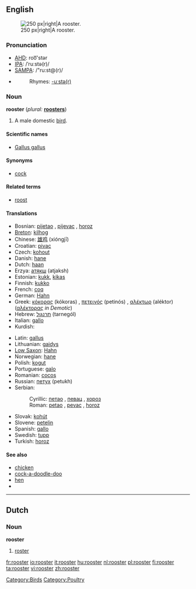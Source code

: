 ==English==
[[Image:Rooster04 adjusted.jpg|thumb|250 px|right|A rooster.]]
=== Pronunciation ===
*[[w:AHD|AHD]]: roo͞'stər
*[[w:IPA|IPA]]: /ˈruːstə(r)/
*[[w:SAMPA|SAMPA]]: /"ru:st@(r)/
*{{audio|en-us-rooster.ogg|Audio (US)}}
*:Rhymes: [[Rhymes:English:-uːstə(r)|-uːstə(r)]]

=== Noun ===
'''rooster'''  (''plural:'' '''[[roosters]]''')
# A male domestic [[bird]].

====Scientific names====
*[[Gallus gallus]]

==== Synonyms ====
*[[cock]]

==== Related terms ====
*[[roost]]

====Translations====
{{top}}
*Bosnian: [[pijetao]] {{m}}, [[pijevac]] {{m}}, [[horoz]] {{m}}
*[[Breton]]: [[kilhog]] {{m}}
*Chinese: [[雄鸡]] (xióngjī)
*Croatian: [[pivac]] {{m}}
*Czech: [[kohout]] {{m}}
*Danish: [[hane]] {{c}}
*Dutch: [[haan]] {{m}}
*Erzya: [[атякш]] (atjaksh)
*Estonian: [[kukk]], [[kikas]]
*Finnish: [[kukko]]
*French: [[coq]] {{m}}
*German: [[Hahn]] {{m}}
*Greek: [[κόκορας]] (kókoras) {{m}}, [[πετεινός]] (petinós) {{m}}, [[αλέκτωρ]] (aléktor) ([[αλέκτορας]] ''in Demotic'') {{m}}
*Hebrew: [[תרנגול]] (tarnegól) {{m}}
*Italian: [[gallo]] {{m}}
*Kurdish: {{KUchar|[[که‌ڵه‌شێر]]}}
{{mid}}
*Latin: [[gallus]] {{m}}
*Lithuanian: [[gaidys]] {{m}}
*[[Low Saxon]]: [[Hahn]] {{m}}
*Norwegian: [[hane]] {{m}}
*Polish: [[kogut]] {{m}}
*Portuguese: [[galo]] {{m}}
*Romanian: [[cocoş]] {{m}}
*Russian: [[петух]] (petukh) {{m}}
*Serbian:
*:Cyrillic: [[петао]] {{m}}, [[певац]] {{m}}, [[хороз]] {{m}}
*:Roman: [[petao]] {{m}}, [[pevac]] {{m}}, [[horoz]] {{m}}
*Slovak: [[kohút]] {{m}}
*Slovene: [[petelin]] {{m}}
*Spanish: [[gallo]] {{m}}
*Swedish: [[tupp]] {{c}}
*Turkish: [[horoz]]
{{bottom}}

==== See also ====
*[[chicken]]
*[[cock-a-doodle-doo]]
*[[hen]]
*{{pedialite}}

----

==Dutch==
===Noun===
'''rooster'''

# [[roster]]

[[Category:Birds]][[Category:Poultry]]

[[fr:rooster]]
[[io:rooster]]
[[it:rooster]]
[[hu:rooster]]
[[nl:rooster]]
[[pl:rooster]]
[[fi:rooster]]
[[ta:rooster]]
[[vi:rooster]]
[[zh:rooster]]